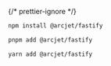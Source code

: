 
{/* prettier-ignore */}
<SelectableContent client:load syncKey="packageManager" frameworkSwitcher>
<div slot="npm" slotIdx="1">

```sh
npm install @arcjet/fastify
```

</div>
<div slot="pnpm" slotIdx="2">

```sh
pnpm add @arcjet/fastify
```

</div>
<div slot="yarn" slotIdx="3">

```sh
yarn add @arcjet/fastify
```

</div>
</SelectableContent>
